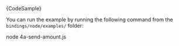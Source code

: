 
<CodeBlock className="language-typescript">
  {CodeSample}
</CodeBlock>

You can run the example by running the following command from the `bindings/node/examples/` folder:

<CodeBlock className="language-bash">
    node 4a-send-amount.js
</CodeBlock>
